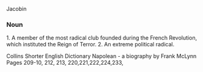Jacobin

===Noun===
{{en-noun}}
1. A member of the most radical club founded during the French Revolution,
which instituted the Reign of Terror.
2. An extreme political radical. 

Collins Shorter English Dictionary
Napolean - a biography by Frank McLynn Pages 209-10, 212, 213, 220,221,222,224,233,